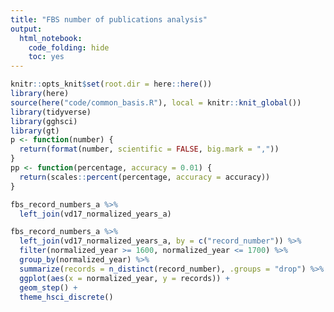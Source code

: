 ```yaml
---
title: "FBS number of publications analysis"
output:
  html_notebook:
    code_folding: hide
    toc: yes
---
```


```r
knitr::opts_knit$set(root.dir = here::here())
library(here)
source(here("code/common_basis.R"), local = knitr::knit_global())
library(tidyverse)
library(gghsci)
library(gt)
p <- function(number) {
  return(format(number, scientific = FALSE, big.mark = ","))
}
pp <- function(percentage, accuracy = 0.01) {
  return(scales::percent(percentage, accuracy = accuracy))
}
```

```r
fbs_record_numbers_a %>%
  left_join(vd17_normalized_years_a)
```

```r
fbs_record_numbers_a %>%
  left_join(vd17_normalized_years_a, by = c("record_number")) %>%
  filter(normalized_year >= 1600, normalized_year <= 1700) %>%
  group_by(normalized_year) %>%
  summarize(records = n_distinct(record_number), .groups = "drop") %>%
  ggplot(aes(x = normalized_year, y = records)) +
  geom_step() +
  theme_hsci_discrete()
```
